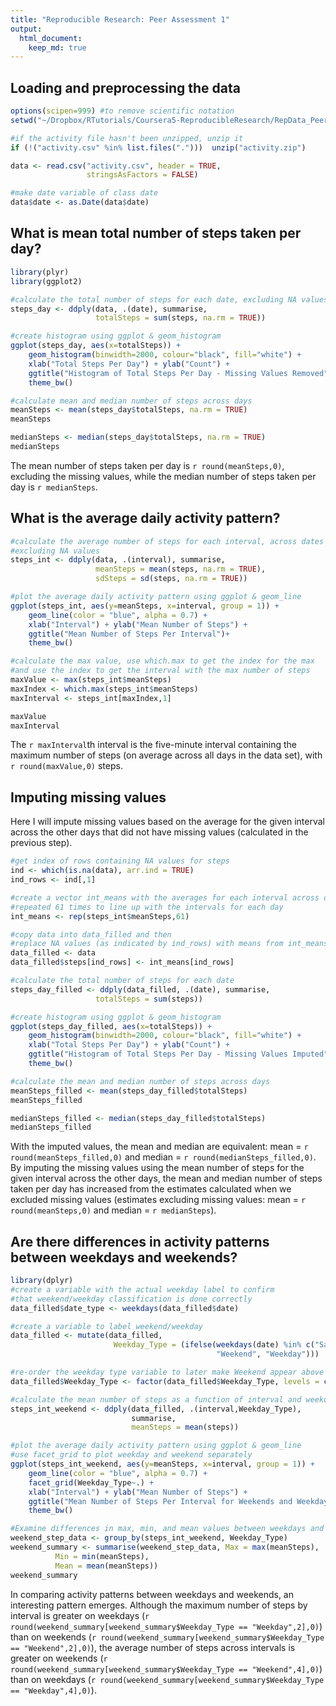 ```yaml
---
title: "Reproducible Research: Peer Assessment 1"
output: 
  html_document:
    keep_md: true
---
```


## Loading and preprocessing the data

```r
options(scipen=999) #to remove scientific notation
setwd("~/Dropbox/RTutorials/Coursera5-ReproducibleResearch/RepData_PeerAssessment1")

#if the activity file hasn't been unzipped, unzip it
if (!("activity.csv" %in% list.files(".")))  unzip("activity.zip")

data <- read.csv("activity.csv", header = TRUE,
                 stringsAsFactors = FALSE)

#make date variable of class date
data$date <- as.Date(data$date)
```

## What is mean total number of steps taken per day?

```r
library(plyr)
library(ggplot2)

#calculate the total number of steps for each date, excluding NA values
steps_day <- ddply(data, .(date), summarise,
                   totalSteps = sum(steps, na.rm = TRUE))

#create histogram using ggplot & geom_histogram
ggplot(steps_day, aes(x=totalSteps)) + 
    geom_histogram(binwidth=2000, colour="black", fill="white") +
    xlab("Total Steps Per Day") + ylab("Count") +
    ggtitle("Histogram of Total Steps Per Day - Missing Values Removed")+
    theme_bw()

#calculate mean and median number of steps across days
meanSteps <- mean(steps_day$totalSteps, na.rm = TRUE)
meanSteps

medianSteps <- median(steps_day$totalSteps, na.rm = TRUE)
medianSteps
```

The mean number of steps taken per day is `r round(meanSteps,0)`, excluding the missing values, while the median number of steps taken per day is `r medianSteps`.  

## What is the average daily activity pattern?

```r
#calculate the average number of steps for each interval, across dates
#excluding NA values
steps_int <- ddply(data, .(interval), summarise,
                   meanSteps = mean(steps, na.rm = TRUE),
                   sdSteps = sd(steps, na.rm = TRUE))

#plot the average daily activity pattern using ggplot & geom_line
ggplot(steps_int, aes(y=meanSteps, x=interval, group = 1)) + 
    geom_line(color = "blue", alpha = 0.7) +
    xlab("Interval") + ylab("Mean Number of Steps") +
    ggtitle("Mean Number of Steps Per Interval")+
    theme_bw()

#calculate the max value, use which.max to get the index for the max
#and use the index to get the interval with the max number of steps
maxValue <- max(steps_int$meanSteps)
maxIndex <- which.max(steps_int$meanSteps)
maxInterval <- steps_int[maxIndex,1]

maxValue
maxInterval
```

The `r maxInterval`th interval is the five-minute interval containing the maximum number of steps (on average across all days in the data set), with `r round(maxValue,0)` steps.  

## Imputing missing values

Here I will impute missing values based on the average for the given interval across the other days that did not have missing values (calculated in the previous step).  

```r
#get index of rows containing NA values for steps 
ind <- which(is.na(data), arr.ind = TRUE)
ind_rows <- ind[,1]

#create a vector int_means with the averages for each interval across days
#repeated 61 times to line up with the intervals for each day
int_means <- rep(steps_int$meanSteps,61)

#copy data into data_filled and then
#replace NA values (as indicated by ind_rows) with means from int_means
data_filled <- data
data_filled$steps[ind_rows] <- int_means[ind_rows]

#calculate the total number of steps for each date
steps_day_filled <- ddply(data_filled, .(date), summarise,
                   totalSteps = sum(steps))

#create histogram using ggplot & geom_histogram
ggplot(steps_day_filled, aes(x=totalSteps)) + 
    geom_histogram(binwidth=2000, colour="black", fill="white") +
    xlab("Total Steps Per Day") + ylab("Count") +
    ggtitle("Histogram of Total Steps Per Day - Missing Values Imputed")+
    theme_bw()

#calculate the mean and median number of steps across days
meanSteps_filled <- mean(steps_day_filled$totalSteps)
meanSteps_filled

medianSteps_filled <- median(steps_day_filled$totalSteps)
medianSteps_filled
```

With the imputed values, the mean and median are equivalent: mean = `r round(meanSteps_filled,0)` and median = `r round(medianSteps_filled,0)`. By imputing the missing values using the mean number of steps for the given interval across the other days, the mean and median number of steps taken per day has increased from the estimates calculated when we excluded missing values (estimates excluding missing values: mean = `r round(meanSteps,0)` and median = `r medianSteps`).

## Are there differences in activity patterns between weekdays and weekends?

```r
library(dplyr)
#create a variable with the actual weekday label to confirm 
#that weekend/weekday classification is done correctly
data_filled$date_type <- weekdays(data_filled$date)

#create a variable to label weekend/weekday
data_filled <- mutate(data_filled, 
                       Weekday_Type = (ifelse(weekdays(date) %in% c("Saturday", "Sunday"), 
                                              "Weekend", "Weekday")))

#re-order the weekday type variable to later make Weekend appear above on the graph
data_filled$Weekday_Type <- factor(data_filled$Weekday_Type, levels = c("Weekend", "Weekday"))

#calculate the mean number of steps as a function of interval and weekday type
steps_int_weekend <- ddply(data_filled, .(interval,Weekday_Type), 
                           summarise,
                           meanSteps = mean(steps))

#plot the average daily activity pattern using ggplot & geom_line
#use facet_grid to plot weekday and weekend separately
ggplot(steps_int_weekend, aes(y=meanSteps, x=interval, group = 1)) + 
    geom_line(color = "blue", alpha = 0.7) +
    facet_grid(Weekday_Type~.) +
    xlab("Interval") + ylab("Mean Number of Steps") +
    ggtitle("Mean Number of Steps Per Interval for Weekends and Weekdays")+
    theme_bw()

#Examine differences in max, min, and mean values between weekdays and weekends
weekend_step_data <- group_by(steps_int_weekend, Weekday_Type)
weekend_summary <- summarise(weekend_step_data, Max = max(meanSteps), 
          Min = min(meanSteps), 
          Mean = mean(meanSteps))
weekend_summary

```

In comparing activity patterns between weekdays and weekends, an interesting pattern emerges. Although the maximum number of steps by interval is greater on weekdays (`r round(weekend_summary[weekend_summary$Weekday_Type == "Weekday",2],0)`) than on weekends (`r round(weekend_summary[weekend_summary$Weekday_Type == "Weekend",2],0)`), the average number of steps across intervals is greater on weekends (`r round(weekend_summary[weekend_summary$Weekday_Type == "Weekend",4],0)`) than on weekdays (`r round(weekend_summary[weekend_summary$Weekday_Type == "Weekday",4],0)`).
